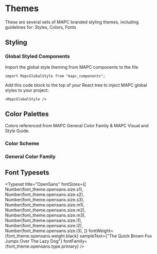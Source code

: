 

<Meta title="Overview/Themes" />

# Themes

These are several sets of MAPC branded styling themes, including guidelines for: Styles, Colors, Fonts

## Styling

### Global Styled Components

Import the global style theming from MAPC components to the file

```
import MapcGlobalStyle from "mapc_components";
```

Add this code block to the top of your React tree to inject MAPC global styles to your project:

```
<MapcGlobalStyle />

```

## Color Palettes

Colors referenced from MAPC General Color Family & MAPC Visual and Style Guide.

### Color Scheme

<ColorPalette>
  <ColorItem
    title="MAPC Green"
    subtitle="Greens"
    colors={color_theme.mapc_green}
  />
  <ColorItem
    title="MAPC Blue"
    subtitle="Blues"
    colors={color_theme.mapc_blue}
  />
  <ColorItem
    title="Yellow Orange"
    subtitle="Clean Energy & Handouts"
    colors={color_theme.mapc_yellow}
  />
</ColorPalette>

### General Color Family

<ColorPalette>
  <ColorItem
    title="Oranges"
    subtitle="Oranges"
    colors={color_theme.oranges}
  />
  <ColorItem
    title="Yellows"
    subtitle="Yellows"
    colors={color_theme.yellows}
  />
  <ColorItem
    title="Greens"
    subtitle="Greens"
    colors={color_theme.greens}
  />
  <ColorItem
    title="Blues"
    subtitle="Blues"
    colors={color_theme.blues}
  />
  <ColorItem
    title="Grays"
    subtitle="Grays"
    colors={color_theme.grays}
  />
</ColorPalette>

## Font Typesets

<Typeset
  title="OpenSans"
  fontSizes={[
    Number(font_theme.opensans.size.s1),
    Number(font_theme.opensans.size.s2),
    Number(font_theme.opensans.size.s3),
    Number(font_theme.opensans.size.m1),
    Number(font_theme.opensans.size.m2),
    Number(font_theme.opensans.size.m3),
    Number(font_theme.opensans.size.l1),
    Number(font_theme.opensans.size.l2),
    Number(font_theme.opensans.size.l3),
  ]}
  fontWeight={font_theme.opensans.weight.black}
  sampleText={"The Quick Brown Fox Jumps Over The Lazy Dog"}
  fontFamily={font_theme.opensans.type.primary}
/>
